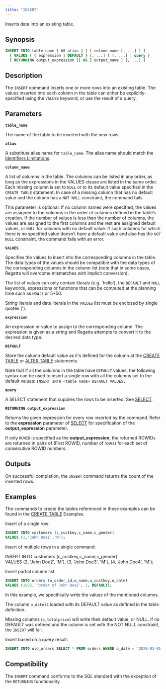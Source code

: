```yaml
---
title: "INSERT"
---
```


Inserts data into an existing table.

## Synopsis

```sql
INSERT INTO table_name [ AS alias ] [ ( column_name [, ...] ) ]
  { VALUES ( { expression | DEFAULT } [, ...] ) [, ...] | query }
  [ RETURNING output_expression [[ AS ] output_name ] [, ...] ]
```

## Description

The `INSERT` command inserts one or more rows into an existing table. The values inserted into each column in the table can either be explicitly-specified using the `VALUES` keyword, or use the result of a query.

## Parameters

**`table_name`**

The name of the table to be inserted with the new rows.

**`alias`**

A substitute alias name for `table_name`. The alias name should match the [Identifiers Limitations](/sql/appendices/indentifiers-limitations).

**`column_name`**

A list of columns in the table. The columns can be listed in any order, as long as the expressions in the VALUES clause are listed in the same order. Each missing column is set to `NULL` or to its default value specified in the `CREATE TABLE` statement. In case of a missing column that has no default value and the column has a `NOT NULL` constraint, the command fails.

This parameter is optional. If no column names were specified, the values are assigned to the columns in the order of columns defined in the table’s creation. If the number of values is less than the number of columns, the values are assigned to the first columns and the rest are assigned default values, or
`NULL` for columns with no default value. If such columns for which there is no specified value doesn’t have a default value and also has the `NOT NULL` constraint, the command fails with an error.

**`VALUES`**

Specifies the values to insert into the corresponding columns in the table. The data types of the values should be compatible with the data types of the corresponding columns in the column list (note that in some cases, Regatta will overcome mismatches with implicit conversion).

The list of values can only contain literals (e.g. 'hello'), the `DEFAULT` and `NULL` keywords, expressions or functions that can be computed at the planning time such as `NOW()` or 5\*50.

String literals and date literals in the `VALUES` list must be enclosed by single quotes (').

**`expression`**

An expression or value to assign to the corresponding column. The expression is given as a string and Regatta attempts to convert it to the desired data type.

**`DEFAULT`**

Store the column default value as it's defined for the column at the [CREATE TABLE](/sql/ddl-commands/create-table) or [ALTER TABLE](/sql/ddl-commands/alter-table)
statements.

Note that if all the columns in the table have `DEFAULT` values, the following syntax can be used to insert a single row with all the columns set to the default values: `INSERT INTO <table name> DEFAULT VALUES;`

**`query`**

A SELECT statement that supplies the rows to be inserted. See [SELECT](/sql/dql/select).

**`RETURNING output_expression`**

Returns the given expression for every row inserted by the command. Refer to the **expression**
parameter of [SELECT](/sql/dql/select/select#parameters) for specification of the **output_expression** parameter.

If only `ROWID` is specified as the **output_expression**, the returned ROWIDs are returned in pairs of
(First ROWID, number of rows) for each set of consecutive ROWID numbers.

## Outputs

On successful completion, the `INSERT` command returns the count of the inserted rows.

## Examples

The commands to create the tables referenced in these examples can be found in the [CREATE TABLE](/sql/ddl-commands/create-table/create-table#examples) Examples.

Insert of a single row:

```sql
INSERT INTO customers (c_custkey,c_name,c_gender)
VALUES (1,'John Doe1','M');
```

Insert of multiple rows in a single command:

INSERT INTO customers (c_custkey,c_name,c_gender)\
VALUES (2, 'John Doe2', 'M'), (3, 'John Doe3', 'M'), (4, 'John Doe4', 'M');

Insert partial column list:

```sql
INSERT INTO orders (o_order_id,o_name,o_custkey,o_date)
VALUES (1022, 'order of John Doe1', 1, DEFAULT);
```

In this example, we specifically write the values of the mentioned columns.

The column `o_date` is loaded with its DEFAULT value as defined in the table definition.

Missing columns (`o_totalprice`) will write their default value, or NULL. If no DEFAULT was defined and the column is set with the NOT NULL constraint, the `INSERT` will fail.

Insert based on a query result:

```sql
INSERT INTO old_orders SELECT * FROM orders WHERE o_date < '2020-01-01';
```

## Compatibility

The `INSERT` command conforms to the SQL standard with the exception of the `RETURNING` functionality.